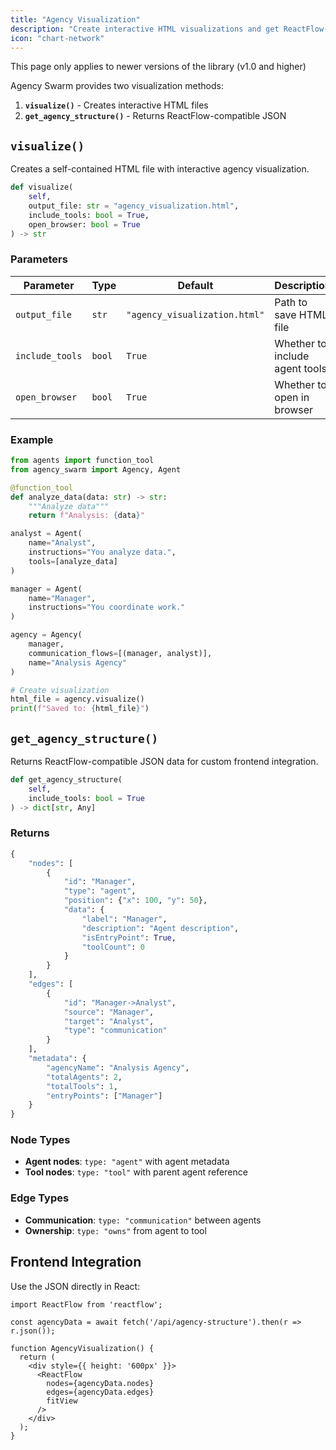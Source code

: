 ```yaml
---
title: "Agency Visualization"
description: "Create interactive HTML visualizations and get ReactFlow-compatible data"
icon: "chart-network"
---
```

<Warning>
This page only applies to newer versions of the library (v1.0 and higher)
</Warning>

Agency Swarm provides two visualization methods:

1. **`visualize()`** - Creates interactive HTML files
2. **`get_agency_structure()`** - Returns ReactFlow-compatible JSON

<Tabs>
<Tab title="HTML Visualization">

## `visualize()`

Creates a self-contained HTML file with interactive agency visualization.

```python
def visualize(
    self,
    output_file: str = "agency_visualization.html",
    include_tools: bool = True,
    open_browser: bool = True
) -> str
```

### Parameters

| Parameter | Type | Default | Description |
|-----------|------|---------|-------------|
| `output_file` | `str` | `"agency_visualization.html"` | Path to save HTML file |
| `include_tools` | `bool` | `True` | Whether to include agent tools |
| `open_browser` | `bool` | `True` | Whether to open in browser |

### Example

```python
from agents import function_tool
from agency_swarm import Agency, Agent

@function_tool
def analyze_data(data: str) -> str:
    """Analyze data"""
    return f"Analysis: {data}"

analyst = Agent(
    name="Analyst",
    instructions="You analyze data.",
    tools=[analyze_data]
)

manager = Agent(
    name="Manager",
    instructions="You coordinate work."
)

agency = Agency(
    manager,
    communication_flows=[(manager, analyst)],
    name="Analysis Agency"
)

# Create visualization
html_file = agency.visualize()
print(f"Saved to: {html_file}")
```

</Tab>
<Tab title="ReactFlow Integration">

## `get_agency_structure()`

Returns ReactFlow-compatible JSON data for custom frontend integration.

```python
def get_agency_structure(
    self,
    include_tools: bool = True
) -> dict[str, Any]
```

### Returns

```python
{
    "nodes": [
        {
            "id": "Manager",
            "type": "agent",
            "position": {"x": 100, "y": 50},
            "data": {
                "label": "Manager",
                "description": "Agent description",
                "isEntryPoint": True,
                "toolCount": 0
            }
        }
    ],
    "edges": [
        {
            "id": "Manager->Analyst",
            "source": "Manager",
            "target": "Analyst",
            "type": "communication"
        }
    ],
    "metadata": {
        "agencyName": "Analysis Agency",
        "totalAgents": 2,
        "totalTools": 1,
        "entryPoints": ["Manager"]
    }
}
```

### Node Types

- **Agent nodes**: `type: "agent"` with agent metadata
- **Tool nodes**: `type: "tool"` with parent agent reference

### Edge Types

- **Communication**: `type: "communication"` between agents
- **Ownership**: `type: "owns"` from agent to tool

## Frontend Integration

Use the JSON directly in React:

```tsx
import ReactFlow from 'reactflow';

const agencyData = await fetch('/api/agency-structure').then(r => r.json());

function AgencyVisualization() {
  return (
    <div style={{ height: '600px' }}>
      <ReactFlow
        nodes={agencyData.nodes}
        edges={agencyData.edges}
        fitView
      />
    </div>
  );
}
```

</Tab>
</Tabs>
